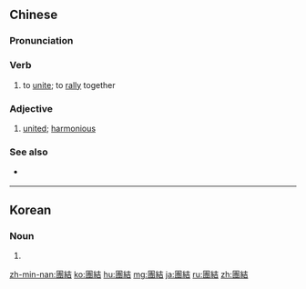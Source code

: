 {{also|団結|团结}}
==Chinese==
{{zh-forms|s=团结}}

===Pronunciation===
{{zh-pron
|m=tuánjié
|c=tyun4 git3
|h=pfs=thòn-kiet
|mn=thoân-kiat
|cat=v,a
}}

===Verb===
{{zh-verb}}

# to [[unite]]; to [[rally]] together

===Adjective===
{{zh-adj}}

# [[united]]; [[harmonious]]

===See also===
* {{qualifier|Japanese}} {{ja-r|団結|だんけつ}}

{{zh-cat|Beginning}}

----

==Korean==
{{ko-hanjatab}}

===Noun===
{{ko-noun|hj|hangeul=단결}}

# {{hanja form of|단결|[[unity]]}}

[[zh-min-nan:團結]]
[[ko:團結]]
[[hu:團結]]
[[mg:團結]]
[[ja:團結]]
[[ru:團結]]
[[zh:團結]]